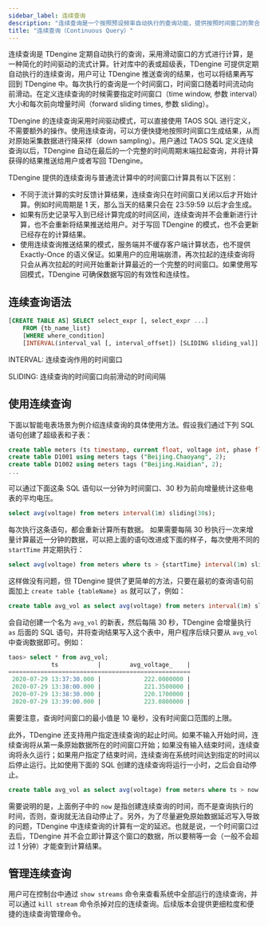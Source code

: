```yaml
---
sidebar_label: 连续查询
description: "连续查询是一个按照预设频率自动执行的查询功能，提供按照时间窗口的聚合查询能力，是一种简化的时间驱动流式计算。"
title: "连续查询（Continuous Query）"
---
```


连续查询是 TDengine 定期自动执行的查询，采用滑动窗口的方式进行计算，是一种简化的时间驱动的流式计算。针对库中的表或超级表，TDengine 可提供定期自动执行的连续查询，用户可让 TDengine 推送查询的结果，也可以将结果再写回到 TDengine 中。每次执行的查询是一个时间窗口，时间窗口随着时间流动向前滑动。在定义连续查询的时候需要指定时间窗口（time window, 参数 interval）大小和每次前向增量时间（forward sliding times, 参数 sliding）。

TDengine 的连续查询采用时间驱动模式，可以直接使用 TAOS SQL 进行定义，不需要额外的操作。使用连续查询，可以方便快捷地按照时间窗口生成结果，从而对原始采集数据进行降采样（down sampling）。用户通过 TAOS SQL 定义连续查询以后，TDengine 自动在最后的一个完整的时间周期末端拉起查询，并将计算获得的结果推送给用户或者写回 TDengine。

TDengine 提供的连续查询与普通流计算中的时间窗口计算具有以下区别：

- 不同于流计算的实时反馈计算结果，连续查询只在时间窗口关闭以后才开始计算。例如时间周期是 1 天，那么当天的结果只会在 23:59:59 以后才会生成。
- 如果有历史记录写入到已经计算完成的时间区间，连续查询并不会重新进行计算，也不会重新将结果推送给用户。对于写回 TDengine 的模式，也不会更新已经存在的计算结果。
- 使用连续查询推送结果的模式，服务端并不缓存客户端计算状态，也不提供 Exactly-Once 的语义保证。如果用户的应用端崩溃，再次拉起的连续查询将只会从再次拉起的时间开始重新计算最近的一个完整的时间窗口。如果使用写回模式，TDengine 可确保数据写回的有效性和连续性。

## 连续查询语法

```sql
[CREATE TABLE AS] SELECT select_expr [, select_expr ...]
    FROM {tb_name_list}
    [WHERE where_condition]
    [INTERVAL(interval_val [, interval_offset]) [SLIDING sliding_val]]

```

INTERVAL: 连续查询作用的时间窗口

SLIDING: 连续查询的时间窗口向前滑动的时间间隔

## 使用连续查询

下面以智能电表场景为例介绍连续查询的具体使用方法。假设我们通过下列 SQL 语句创建了超级表和子表：

```sql
create table meters (ts timestamp, current float, voltage int, phase float) tags (location binary(64), groupId int);
create table D1001 using meters tags ("Beijing.Chaoyang", 2);
create table D1002 using meters tags ("Beijing.Haidian", 2);
...
```

可以通过下面这条 SQL 语句以一分钟为时间窗口、30 秒为前向增量统计这些电表的平均电压。

```sql
select avg(voltage) from meters interval(1m) sliding(30s);
```

每次执行这条语句，都会重新计算所有数据。 如果需要每隔 30 秒执行一次来增量计算最近一分钟的数据，可以把上面的语句改进成下面的样子，每次使用不同的 `startTime` 并定期执行：

```sql
select avg(voltage) from meters where ts > {startTime} interval(1m) sliding(30s);
```

这样做没有问题，但 TDengine 提供了更简单的方法，只要在最初的查询语句前面加上 `create table {tableName} as` 就可以了，例如：

```sql
create table avg_vol as select avg(voltage) from meters interval(1m) sliding(30s);
```

会自动创建一个名为 `avg_vol` 的新表，然后每隔 30 秒，TDengine 会增量执行 `as` 后面的 SQL 语句，并将查询结果写入这个表中，用户程序后续只要从 `avg_vol` 中查询数据即可。例如：

```sql
taos> select * from avg_vol;
            ts           |        avg_voltage_    |
===================================================
 2020-07-29 13:37:30.000 |            222.0000000 |
 2020-07-29 13:38:00.000 |            221.3500000 |
 2020-07-29 13:38:30.000 |            220.1700000 |
 2020-07-29 13:39:00.000 |            223.0800000 |
```

需要注意，查询时间窗口的最小值是 10 毫秒，没有时间窗口范围的上限。

此外，TDengine 还支持用户指定连续查询的起止时间。如果不输入开始时间，连续查询将从第一条原始数据所在的时间窗口开始；如果没有输入结束时间，连续查询将永久运行；如果用户指定了结束时间，连续查询在系统时间达到指定的时间以后停止运行。比如使用下面的 SQL 创建的连续查询将运行一小时，之后会自动停止。

```sql
create table avg_vol as select avg(voltage) from meters where ts > now and ts <= now + 1h interval(1m) sliding(30s);
```

需要说明的是，上面例子中的 `now` 是指创建连续查询的时间，而不是查询执行的时间，否则，查询就无法自动停止了。另外，为了尽量避免原始数据延迟写入导致的问题，TDengine 中连续查询的计算有一定的延迟。也就是说，一个时间窗口过去后，TDengine 并不会立即计算这个窗口的数据，所以要稍等一会（一般不会超过 1 分钟）才能查到计算结果。

## 管理连续查询

用户可在控制台中通过 `show streams` 命令来查看系统中全部运行的连续查询，并可以通过 `kill stream` 命令杀掉对应的连续查询。后续版本会提供更细粒度和便捷的连续查询管理命令。
